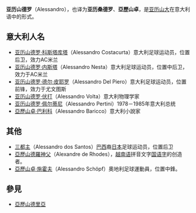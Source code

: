 {{noteTA
|G1=意甲
}}
'''亚历山德罗'''（Alessandro），也译为'''亚历桑德罗'''、'''亞歷山卓'''，是[[亚历山大|亚历山大]]在意大利语中的形式。

== 意大利人名 ==
*[[亚历山德罗·科斯塔库塔|亚历山德罗·科斯塔库塔]]（Alessandro Costacurta）意大利足球运动员，位置后卫，效力AC米兰
*[[亚历山德罗·内斯塔|亚历山德罗·内斯塔]]（Alessandro Nesta）意大利足球运动员，位置中后卫，效力于AC米兰
*[[亚历山德罗·德尔·皮耶罗|亚历山德罗·德尔·皮耶罗]]（Alessandro Del Piero）意大利足球运动员，位置前锋，效力于尤文图斯
*[[亚历山德罗·伏打|亚历山德罗·伏打]]（Alessandro Volta）意大利物理学家
*[[亚历山德罗·佩尔蒂尼|亚历山德罗·佩尔蒂尼]]（Alessandro Pertini）1978－1985年意大利总统
*[[亞歷山卓·巴利科|亞歷山卓·巴利科]]（Alessandro Baricco）意大利小說家

== 其他 ==
*[[亚历山德罗·多斯桑托斯|三都主]]（Alessandro dos Santos）[[巴西|巴西]]裔[[日本国家足球队|日本]]足球运动员，位置后卫
*[[羅歷山|亞歷山德羅神父]]（Alexandre de Rhodes），[[越南语|越南语]]拼音文字[[国语字|国语字]]的创造者。
*[[亞歷山卓·施霍夫|亞歷山卓·施霍夫]]（Alessandro Schöpf）奧地利足球運動員，位置中鋒。

== 參見 ==
* [[亞歷山德里亞|亞歷山德里亞]]

{{消歧义|Y|Cat=人名譯名消歧義}}